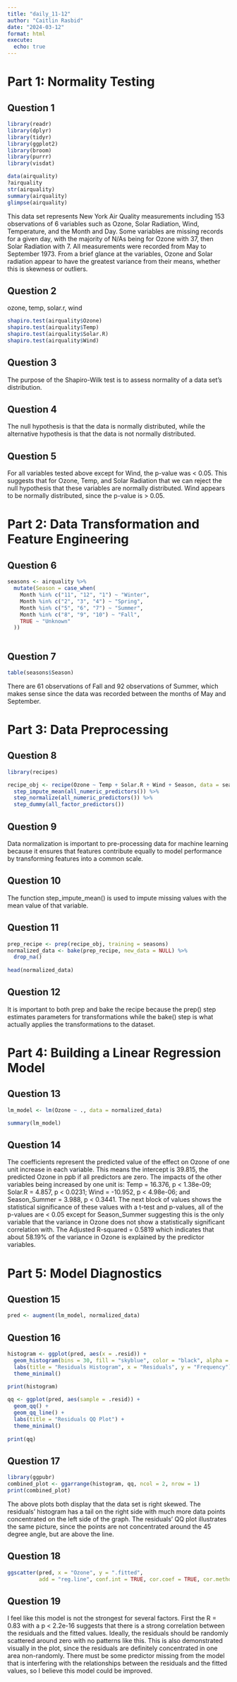 ```yaml
---
title: "daily_11-12"
author: "Caitlin Rasbid"
date: "2024-03-12"
format: html
execute: 
  echo: true
---
```

# Part 1: Normality Testing
## Question 1

```r
library(readr)
library(dplyr)
library(tidyr)
library(ggplot2)
library(broom)
library(purrr)
library(visdat)

data(airquality)
?airquality
str(airquality)
summary(airquality)
glimpse(airquality)

```

This data set represents New York Air Quality measurements including 153 observations of 6 variables such as Ozone, Solar Radiation, Wind, Temperature, and the Month and Day. Some variables are missing records for a given day, with the majority of N/As being for Ozone with 37, then Solar Radiation with 7. All measurements were recorded from May to September 1973. From a brief glance at the variables, Ozone and Solar radiation appear to have the greatest variance from their means, whether this is skewness or outliers. 

## Question 2
ozone, temp, solar.r, wind
```r
shapiro.test(airquality$Ozone)
shapiro.test(airquality$Temp)
shapiro.test(airquality$Solar.R)
shapiro.test(airquality$Wind)
```
## Question 3

The purpose of the Shapiro-Wilk test is to assess normality of a data set's distribution.

## Question 4

The null hypothesis is that the data is normally distributed, while the alternative hypothesis is that the data is not normally distributed. 

## Question 5

For all variables tested above except for Wind, the p-value was < 0.05. This suggests that for Ozone, Temp, and Solar Radiation that we can reject the null hypothesis that these variables are normally distributed. Wind appears to be normally distributed, since the p-value is > 0.05.

# Part 2: Data Transformation and Feature Engineering

## Question 6
```r
seasons <- airquality %>%
  mutate(Season = case_when(
    Month %in% c("11", "12", "1") ~ "Winter",
    Month %in% c("2", "3", "4") ~ "Spring",
    Month %in% c("5", "6", "7") ~ "Summer",
    Month %in% c("8", "9", "10") ~ "Fall",
    TRUE ~ "Unknown"
  ))
  
```

## Question 7
```r
table(seasons$Season)
```

There are 61 observations of Fall and 92 observations of Summer, which makes sense since the data was recorded between the months of May and September.

# Part 3: Data Preprocessing

## Question 8
```r
library(recipes)

recipe_obj <- recipe(Ozone ~ Temp + Solar.R + Wind + Season, data = seasons) %>%
  step_impute_mean(all_numeric_predictors()) %>%
  step_normalize(all_numeric_predictors()) %>%
  step_dummy(all_factor_predictors())


```

## Question 9 

Data normalization is important to pre-processing data for machine learning because it ensures that features contribute equally to model performance by transforming features into a common scale.

## Question 10

The function step_impute_mean() is used to impute missing values with the mean value of that variable.

## Question 11
```r
prep_recipe <- prep(recipe_obj, training = seasons)
normalized_data <- bake(prep_recipe, new_data = NULL) %>%
  drop_na()
  
head(normalized_data)
```

## Question 12

It is important to both prep and bake the recipe because the prep() step estimates parameters for transformations while the bake() step is what actually applies the transformations to the dataset. 

# Part 4: Building a Linear Regression Model

## Question 13

```r
lm_model <- lm(Ozone ~ ., data = normalized_data)

summary(lm_model)
```
## Question 14
The coefficients represent the predicted value of the effect on Ozone of one unit increase in each variable. This means the intercept is 39.815, the predicted Ozone in ppb if all predictors are zero. The impacts of the other variables being increased by one unit is: Temp = 16.376, p < 1.38e-09; Solar.R = 4.857, p < 0.0231; Wind = -10.952, p < 4.98e-06; and Season_Summer = 3.988, p < 0.3441. The next block of values shows the statistical significance of these values with a t-test and p-values, all of the p-values are < 0.05 except for Season_Summer suggesting this is the only variable that the variance in Ozone does not show a statistically significant correlation with. The Adjusted R-squared = 0.5819 which indicates that about 58.19% of the variance in Ozone is explained by the predictor variables. 

# Part 5: Model Diagnostics

## Question 15
```r

pred <- augment(lm_model, normalized_data)


```

## Question 16 
```r
histogram <- ggplot(pred, aes(x = .resid)) +
  geom_histogram(bins = 30, fill = "skyblue", color = "black", alpha = 0.7) +
  labs(title = "Residuals Histogram", x = "Residuals", y = "Frequency") +
  theme_minimal() 
  
print(histogram)

qq <- ggplot(pred, aes(sample = .resid)) +
  geom_qq() +
  geom_qq_line() +
  labs(title = "Residuals QQ Plot") +
  theme_minimal() 
  
print(qq)

```

## Question 17
```r
library(ggpubr)
combined_plot <- ggarrange(histogram, qq, ncol = 2, nrow = 1)
print(combined_plot)
```
The above plots both display that the data set is right skewed. The residuals' histogram has a tail on the right side with much more data points concentrated on the left side of the graph. The residuals' QQ plot illustrates the same picture, since the points are not concentrated around the 45 degree angle, but are above the line. 

## Question 18

```r
ggscatter(pred, x = "Ozone", y = ".fitted",
          add = "reg.line", conf.int = TRUE, cor.coef = TRUE, cor.method = "spearman", ellipse = TRUE)
```
## Question 19
I feel like this model is not the strongest for several factors. First the R = 0.83 with a p < 2.2e-16 suggests that there is a strong correlation between the residuals and the fitted values. Ideally, the residuals should be randomly scattered around zero with no patterns like this. This is also demonstrated visually in the plot, since the residuals are definitely concentrated in one area non-randomly. There must be some predictor missing from the model that is interfering with the relationships between the residuals and the fitted values, so I believe this model could be improved. 
